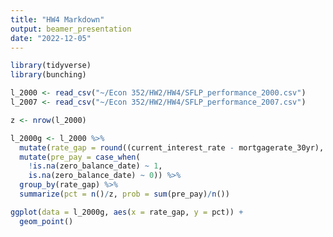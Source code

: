 ```yaml
---
title: "HW4 Markdown"
output: beamer_presentation
date: "2022-12-05"
---
```


```r
library(tidyverse)
library(bunching)
```


```r
l_2000 <- read_csv("~/Econ 352/HW2/HW4/SFLP_performance_2000.csv")
l_2007 <- read_csv("~/Econ 352/HW2/HW4/SFLP_performance_2007.csv")
```


```r
z <- nrow(l_2000)

l_2000g <- l_2000 %>%
  mutate(rate_gap = round((current_interest_rate - mortgagerate_30yr), 1)) %>%
  mutate(pre_pay = case_when(
    !is.na(zero_balance_date) ~ 1,
    is.na(zero_balance_date) ~ 0)) %>%
  group_by(rate_gap) %>%
  summarize(pct = n()/z, prob = sum(pre_pay)/n())
```

```r
ggplot(data = l_2000g, aes(x = rate_gap, y = pct)) +
  geom_point()

```




